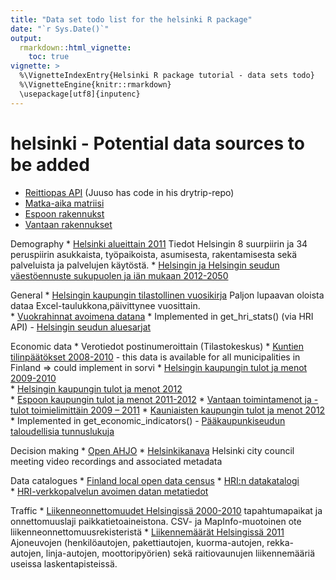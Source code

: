 ```yaml
---
title: "Data set todo list for the helsinki R package"
date: "`r Sys.Date()`"
output: 
  rmarkdown::html_vignette:
    toc: true
vignette: >
  %\VignetteIndexEntry{Helsinki R package tutorial - data sets todo}
  %\VignetteEngine{knitr::rmarkdown}
  \usepackage[utf8]{inputenc}
---
```



helsinki - Potential data sources to be added
==========

* [Reittiopas API](http://developer.reittiopas.fi/pages/en/home.php) (Juuso has code in his drytrip-repo)
* [Matka-aika matriisi](http://blogs.helsinki.fi/saavutettavuus/data/metropaccess-matka-aikamatriisi/)
* [Espoon rakennukst](http://www.hri.fi/fi/data/espoon-rakennukset/)
* [Vantaan rakennukset](http://www.hri.fi/fi/data/vantaan-rakennukset/)

Demography
* [Helsinki alueittain 2011](http://www.hri.fi/fi/data/helsinki-alueittain-2011-taulukot/) Tiedot Helsingin 8 suurpiirin ja 34 peruspiirin asukkaista, työpaikoista, asumisesta, rakentamisesta sekä palveluista ja palvelujen käytöstä.
* [Helsingin ja Helsingin seudun väestöennuste sukupuolen ja iän mukaan 2012-2050](http://www.hri.fi/fi/data/helsingin-ja-helsingin-seudun-vaestoennuste-sukupuolen-ja-ian-mukaan-2012-2050/)

General 
* [Helsingin kaupungin tilastollinen vuosikirja](http://www.hel2.fi/tietokeskus/data/helsingin_kaupungin_tilastollinen_vuosikirja_2009/index.html) Paljon lupaavan oloista dataa Excel-taulukkona,päivittynee vuosittain.  
* [Vuokrahinnat avoimena datana](http://valtioneuvosto.fi/ajankohtaista/tiedotteet/tiedote/fi.jsp?oid=357198)
* Implemented in get_hri_stats() (via HRI API) - [Helsingin seudun aluesarjat](http://www.aluesarjat.fi/)

Economic data
* Verotiedot postinumeroittain (Tilastokeskus)
* [Kuntien tilinpäätökset 2008-2010](http://www.hri.fi/fi/data/kuntien-tilinpaatokset-2008-2010/) - this data is available for all municipalities in Finland => could implement in sorvi
* [Helsingin kaupungin tulot ja menot 2009-2010](http://www.hri.fi/fi/data/helsingin-kaupunki-tulot-ja-menot-2009-ja-2010/)  
* [Helsingin kaupungin tulot ja menot 2012]( http://www.hri.fi/fi/data/helsingin-kaupungin-tulot-ja-menot/)  
* [Espoon kaupungin tulot ja menot 2011-2012](http://www.hri.fi/fi/data/espoon-kaupungin-tulot-ja-menot/)
* [Vantaan toimintamenot ja -tulot toimielimittäin 2009 – 2011](http://www.hri.fi/fi/data/vantaan-toimintamenot-ja-tulot-toimielimittain-2009-2011/) 
* [Kauniaisten kaupungin tulot ja menot 2012](http://www.hri.fi/fi/data/kauniaisten-kaupungin-tulot-ja-menot/)
* Implemented in get_economic_indicators() - [Pääkaupunkiseudun taloudellisia tunnuslukuja](http://www.hri.fi/fi/data/paakaupunkiseudun-kuntien-taloudellisia-tunnuslukuja/)  

Decision making
* [Open AHJO](http://dev.hel.fi/apis/openahjo)
* [Helsinkikanava](http://open.helsinkikanava.fi/) Helsinki city council meeting video recordings and associated metadata

Data catalogues
* [Finland local open data census](http://fi-city.census.okfn.org/)
* [HRI:n datakatalogi](http://www.hri.fi/fi/data-haku/)  
* [HRI-verkkopalvelun avoimen datan metatiedot](http://www.hri.fi/fi/data/hri-verkkopalvelun-avoimen-datan-metatiedot)

Traffic
* [Liikenneonnettomuudet Helsingissä 2000-2010](http://www.hri.fi/fi/data/liikenneonnettomuudet-helsingissa-2000-2010) tapahtumapaikat ja onnettomuuslaji paikkatietoaineistona. CSV- ja MapInfo-muotoinen ote liikenneonnettomuusrekisteristä
* [Liikennemäärät Helsingissä 2011](http://www.hri.fi/fi/data/liikennemaarat-helsingissa-2011) Ajoneuvojen (henkilöautojen, pakettiautojen, kuorma-autojen, rekka-autojen, linja-autojen, moottoripyörien) sekä raitiovaunujen liikennemääriä useissa laskentapisteissä.

